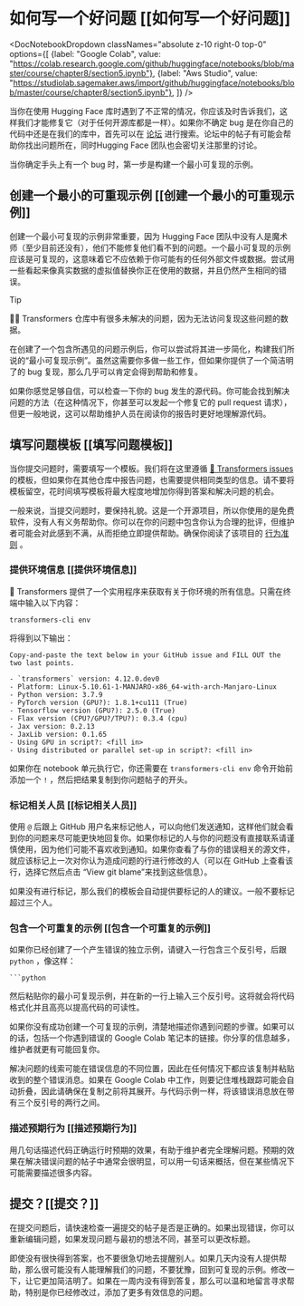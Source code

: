# 如何写一个好问题 [[如何写一个好问题]]

<DocNotebookDropdown
  classNames="absolute z-10 right-0 top-0"
  options={[
    {label: "Google Colab", value: "https://colab.research.google.com/github/huggingface/notebooks/blob/master/course/chapter8/section5.ipynb"},
    {label: "Aws Studio", value: "https://studiolab.sagemaker.aws/import/github/huggingface/notebooks/blob/master/course/chapter8/section5.ipynb"},
]} />

当你在使用 Hugging Face 库时遇到了不正常的情况，你应该及时告诉我们，这样我们才能修复它（对于任何开源库都是一样）。如果你不确定 bug 是在你自己的代码中还是在我们的库中，首先可以在 [论坛](https://discuss.huggingface.co) 进行搜索。论坛中的帖子有可能会帮助你找出问题所在，同时Hugging Face 团队也会密切关注那里的讨论。

<Youtube id="_PAli-V4wj0"/>

当你确定手头上有一个 bug 时，第一步是构建一个最小可复现的示例。

## 创建一个最小的可重现示例 [[创建一个最小的可重现示例]]

创建一个最小可复现的示例非常重要，因为 Hugging Face 团队中没有人是魔术师（至少目前还没有），他们不能修复他们看不到的问题。一个最小可复现的示例应该是可复现的，这意味着它不应依赖于你可能有的任何外部文件或数据。尝试用一些看起来像真实数据的虚拟值替换你正在使用的数据，并且仍然产生相同的错误。

> [!TIP]
> 🚨🤗 Transformers 仓库中有很多未解决的问题，因为无法访问复现这些问题的数据。

在创建了一个包含所遇见的问题示例后，你可以尝试将其进一步简化，构建我们所说的“最小可复现示例”。虽然这需要你多做一些工作，但如果你提供了一个简洁明了的 bug 复现，那么几乎可以肯定会得到帮助和修复。

如果你感觉足够自信，可以检查一下你的 bug 发生的源代码。你可能会找到解决问题的方法（在这种情况下，你甚至可以发起一个修复它的 pull request 请求），但更一般地说，这可以帮助维护人员在阅读你的报告时更好地理解源代码。

## 填写问题模板 [[填写问题模板]]

当你提交问题时，需要填写一个模板。我们将在这里遵循 [🤗 Transformers issues](https://github.com/huggingface/transformers/issues/new/choose) 的模板，但如果你在其他仓库中报告问题，也需要提供相同类型的信息。请不要将模板留空，花时间填写模板将最大程度地增加你得到答案和解决问题的机会。

一般来说，当提交问题时，要保持礼貌。这是一个开源项目，所以你使用的是免费软件，没有人有义务帮助你。你可以在你的问题中包含你认为合理的批评，但维护者可能会对此感到不满，从而拒绝立即提供帮助。确保你阅读了该项目的 [行为准则](https://github.com/huggingface/transformers/blob/main/CODE_OF_CONDUCT.md) 。

### 提供环境信息 [[提供环境信息]]

🤗 Transformers 提供了一个实用程序来获取有关于你环境的所有信息。只需在终端中输入以下内容：

```
transformers-cli env
```

将得到以下输出：

```out
Copy-and-paste the text below in your GitHub issue and FILL OUT the two last points.

- `transformers` version: 4.12.0.dev0
- Platform: Linux-5.10.61-1-MANJARO-x86_64-with-arch-Manjaro-Linux
- Python version: 3.7.9
- PyTorch version (GPU?): 1.8.1+cu111 (True)
- Tensorflow version (GPU?): 2.5.0 (True)
- Flax version (CPU?/GPU?/TPU?): 0.3.4 (cpu)
- Jax version: 0.2.13
- JaxLib version: 0.1.65
- Using GPU in script?: <fill in>
- Using distributed or parallel set-up in script?: <fill in>
```

如果你在 notebook 单元执行它，你还需要在 `transformers-cli env` 命令开始前添加一个 `!` ，然后把结果复制到你问题帖子的开头。

### 标记相关人员 [[标记相关人员]]

使用 `@` 后跟上 GitHub 用户名来标记他人，可以向他们发送通知，这样他们就会看到你的问题来尽可能更快地回复你。如果你标记的人与你的问题没有直接联系请谨慎使用，因为他们可能不喜欢收到通知。如果你查看了与你的错误相关的源文件，就应该标记上一次对你认为造成问题的行进行修改的人（可以在 GitHub 上查看该行，选择它然后点击 “View git blame”来找到这些信息）。

如果没有进行标记，那么我们的模板会自动提供要标记的人的建议。一般不要标记超过三个人。

### 包含一个可重复的示例 [[包含一个可重复的示例]]

如果你已经创建了一个产生错误的独立示例，请键入一行包含三个反引号，后跟 `python` ，像这样：

```
```python  
```

然后粘贴你的最小可复现示例，并在新的一行上输入三个反引号。这将就会将代码格式化并且高亮以提高代码的可读性。

如果你没有成功创建一个可复现的示例，清楚地描述你遇到问题的步骤。如果可以的话，包括一个你遇到错误的 Google Colab 笔记本的链接。你分享的信息越多，维护者就更有可能回复你。

解决问题的线索可能在错误信息的不同位置，因此在任何情况下都应该复制并粘贴收到的整个错误消息。如果在 Google Colab 中工作，则要记住堆栈跟踪可能会自动折叠，因此请确保在复制之前将其展开。与代码示例一样，将该错误消息放在带有三个反引号的两行之间。

### 描述预期行为 [[描述预期行为]]

用几句话描述代码正确运行时预期的效果，有助于维护者完全理解问题。预期的效果在解决错误问题的帖子中通常会很明显，可以用一句话来概括，但在某些情况下可能需要描述很多内容。

## 提交？[[提交？]]

在提交问题后，请快速检查一遍提交的帖子是否是正确的。如果出现错误，你可以重新编辑问题，如果发现问题与最初的想法不同，甚至可以更改标题。

即使没有很快得到答案，也不要很急切地去提醒别人。如果几天内没有人提供帮助，那么很可能没有人能理解我们的问题，不要犹豫，回到可复现的示例。修改一下，让它更加简洁明了。如果在一周内没有得到答复，那么可以温和地留言寻求帮助，特别是你已经修改过，添加了更多有效信息的问题。